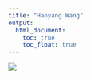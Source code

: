 ```yaml
---
title: "Haoyang Wang"
output: 
  html_document:
    toc: true
    toc_float: true
---
```

![](images/columbia profile.jpg)

